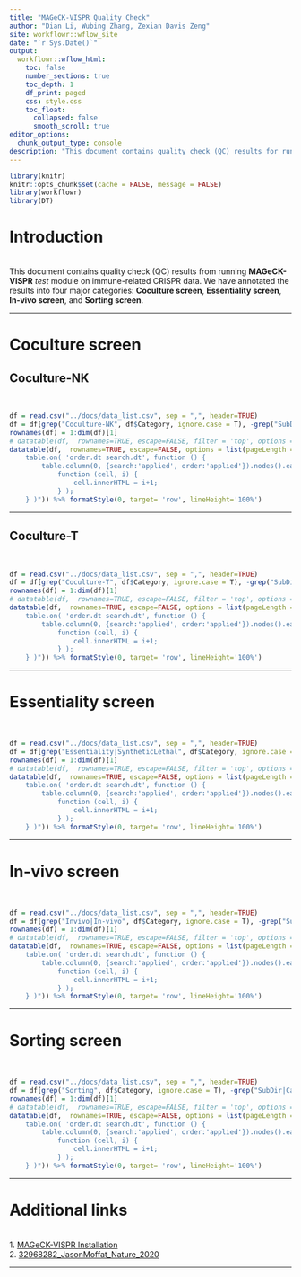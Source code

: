 ```yaml
---
title: "MAGeCK-VISPR Quality Check"
author: "Dian Li, Wubing Zhang, Zexian Davis Zeng"
site: workflowr::wflow_site
date: "`r Sys.Date()`"
output: 
  workflowr::wflow_html:
    toc: false
    number_sections: true
    toc_depth: 1
    df_print: paged
    css: style.css
    toc_float:
      collapsed: false
      smooth_scroll: true
editor_options:
  chunk_output_type: console
description: "This document contains quality check (QC) results for running MAGeCK-VISPR 'test' module on CRISPR data."
---
```


```r
library(knitr)
knitr::opts_chunk$set(cache = FALSE, message = FALSE)
library(workflowr)
library(DT)
```

# **Introduction**

<br />
This document contains quality check (QC) results from running **MAGeCK-VISPR** _test_ module on immune-related CRISPR data. We have annotated the results into four major categories: **Coculture screen**, **Essentiality screen**, **In-vivo screen**, and **Sorting screen**. 

---

# **Coculture screen**

## **Coculture-NK**

<br />
```r
df = read.csv("../docs/data_list.csv", sep = ",", header=TRUE)
df = df[grep("Coculture-NK", df$Category, ignore.case = T), -grep("SubDir|Category", colnames(df), ignore.case = T)]
rownames(df) = 1:dim(df)[1]
# datatable(df,  rownames=TRUE, escape=FALSE, filter = 'top', options = list(pageLength = 25, autoWidth = TRUE))
datatable(df,  rownames=TRUE, escape=FALSE, options = list(pageLength = 50, autoWidth = TRUE), callback = JS("
    table.on( 'order.dt search.dt', function () {
        table.column(0, {search:'applied', order:'applied'}).nodes().each( 
            function (cell, i) {
                cell.innerHTML = i+1;
            } );
    } )")) %>% formatStyle(0, target= 'row', lineHeight='100%')
```

---

## **Coculture-T**

<br />
```r
df = read.csv("../docs/data_list.csv", sep = ",", header=TRUE)
df = df[grep("Coculture-T", df$Category, ignore.case = T), -grep("SubDir|Category", colnames(df), ignore.case = T)]
rownames(df) = 1:dim(df)[1]
# datatable(df,  rownames=TRUE, escape=FALSE, filter = 'top', options = list(pageLength = 25, autoWidth = TRUE))
datatable(df,  rownames=TRUE, escape=FALSE, options = list(pageLength = 50, autoWidth = TRUE), callback = JS("
    table.on( 'order.dt search.dt', function () {
        table.column(0, {search:'applied', order:'applied'}).nodes().each( 
            function (cell, i) {
                cell.innerHTML = i+1;
            } );
    } )")) %>% formatStyle(0, target= 'row', lineHeight='100%')
```

---

# **Essentiality screen**

<br />
```r
df = read.csv("../docs/data_list.csv", sep = ",", header=TRUE)
df = df[grep("Essentiality|SyntheticLethal", df$Category, ignore.case = T), -grep("SubDir|Category", colnames(df), ignore.case = T)]
rownames(df) = 1:dim(df)[1]
# datatable(df,  rownames=TRUE, escape=FALSE, filter = 'top', options = list(pageLength = 25, autoWidth = TRUE))
datatable(df,  rownames=TRUE, escape=FALSE, options = list(pageLength = 50, autoWidth = TRUE), callback = JS("
    table.on( 'order.dt search.dt', function () {
        table.column(0, {search:'applied', order:'applied'}).nodes().each( 
            function (cell, i) {
                cell.innerHTML = i+1;
            } );
    } )")) %>% formatStyle(0, target= 'row', lineHeight='100%')
```

---

# **In-vivo screen**

<br />
```r
df = read.csv("../docs/data_list.csv", sep = ",", header=TRUE)
df = df[grep("Invivo|In-vivo", df$Category, ignore.case = T), -grep("SubDir|Category", colnames(df), ignore.case = T)]
rownames(df) = 1:dim(df)[1]
# datatable(df,  rownames=TRUE, escape=FALSE, filter = 'top', options = list(pageLength = 25, autoWidth = TRUE))
datatable(df,  rownames=TRUE, escape=FALSE, options = list(pageLength = 50, autoWidth = TRUE), callback = JS("
    table.on( 'order.dt search.dt', function () {
        table.column(0, {search:'applied', order:'applied'}).nodes().each( 
            function (cell, i) {
                cell.innerHTML = i+1;
            } );
    } )")) %>% formatStyle(0, target= 'row', lineHeight='100%')
```

---

# **Sorting screen**

<br />
```r
df = read.csv("../docs/data_list.csv", sep = ",", header=TRUE)
df = df[grep("Sorting", df$Category, ignore.case = T), -grep("SubDir|Category", colnames(df), ignore.case = T)]
rownames(df) = 1:dim(df)[1]
# datatable(df,  rownames=TRUE, escape=FALSE, filter = 'top', options = list(pageLength = 25, autoWidth = TRUE))
datatable(df,  rownames=TRUE, escape=FALSE, options = list(pageLength = 50, autoWidth = TRUE), callback = JS("
    table.on( 'order.dt search.dt', function () {
        table.column(0, {search:'applied', order:'applied'}).nodes().each( 
            function (cell, i) {
                cell.innerHTML = i+1;
            } );
    } )")) %>% formatStyle(0, target= 'row', lineHeight='100%')
```

---

# **Additional links**

<br />
1. <a href="https://bitbucket.org/liulab/mageck-vispr/src/master/">MAGeCK-VISPR Installation</a><br />
2. <a href="https://builderpie.github.io/run_MAGeCK-VISPR/32968282_JasonMoffat_Nature_2020.html">32968282_JasonMoffat_Nature_2020</a><br />

---
